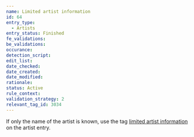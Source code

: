 ```yaml
---
name: Limited artist information
id: 64
entry_type:
  - Artists
entry_status: Finished
fe_validations:
be_validations:
occurance:
detection_script:
edit_list:
date_checked:
date_created:
date_modified:
rationale:
status: Active
rule_context:
validation_strategy: 2
relevant_tag_id: 3034
---
```

If only the name of the artist is known, use the tag [limited artist information](https://vocadb.net/T/3034/limited-artist-information) on the artist entry.